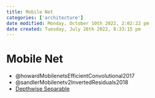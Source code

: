```yaml
---
title: Mobile Net
categories: ['architecture']
date modified: Monday, October 10th 2022, 2:02:22 pm
date created: Tuesday, July 26th 2022, 8:33:15 pm
---
```


# Mobile Net
- @howardMobilenetsEfficientConvolutional2017
- @sandlerMobilenetv2InvertedResiduals2018
- [Depthwise Separable](Depthwise%20Separable.qmd)




